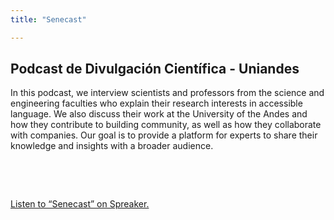 ```yaml
---
title: "Senecast"

---
```


## Podcast de Divulgación Científica - Uniandes

In this podcast, we interview scientists and professors from the science and engineering faculties who explain their research interests in accessible language. We also discuss their work at the University of the Andes and how they contribute to building community, as well as how they collaborate with companies. Our goal is to provide a platform for experts to share their knowledge and insights with a broader audience.

<p><br></p>
<p><br></p>

<a class="spreaker-player" href="https://www.spreaker.com/show/senecast" data-resource="show_id=4715206" data-theme="light" data-playlist="show" data-cover="https://d1bm3dmew779uf.cloudfront.net/cover/c0ec64280633b9b95e6aa7b9112d4c02.jpg" data-width="100%" data-height="400px">Listen to "Senecast" on Spreaker.</a><script async src="https://widget.spreaker.com/widgets.js"></script>